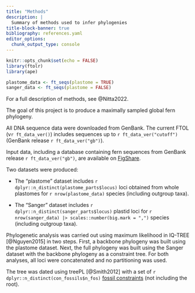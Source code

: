 ```yaml
---
title: "Methods"
description: |
  Summary of methods used to infer phylogenies
title-block-banner: true
bibliography: references.yaml
editor_options: 
  chunk_output_type: console
---
```


```r
knitr::opts_chunk$set(echo = FALSE)
library(ftolr)
library(ape)

plastome_data <- ft_seqs(plastome = TRUE)
sanger_data <- ft_seqs(plastome = FALSE)
```

For a full description of methods, see @Nitta2022.

The goal of this project is to produce a maximally sampled global fern phylogeny.

All DNA sequence data were downloaded from GenBank. The current FTOL (v`r ft_data_ver()`) includes sequences up to `r ft_data_ver("cutoff")` (GenBank release `r ft_data_ver("gb")`).

Input data, including a database containing fern sequences from GenBank release `r ft_data_ver("gb")`, are available on [FigShare](https://figshare.com/articles/dataset/Fern_Tree_of_Life_FTOL_input_data/19474316).

Two datasets were produced:

- The "plastome" dataset includes `r dplyr::n_distinct(plastome_parts$locus)` loci obtained from whole plastomes for `r nrow(plastome_data)` species (including outgroup taxa).

- The "Sanger" dataset includes `r dplyr::n_distinct(sanger_parts$locus)` plastid loci for `r nrow(sanger_data) |> scales::number(big.mark = ",")` species (including outgroup taxa).

Phylogenetic analysis was carried out using maximum likelihood in IQ-TREE [@Nguyen2015] in two steps. First, a backbone phylogeny was built using the plastome dataset. Next, the full phylogeny was built using the Sanger dataset with the backbone phylogeny as a constraint tree. For both analyses, all loci were concatenated and no partitioning was used.

The tree was dated using treePL [@Smith2012] with a set of `r dplyr::n_distinct(con_fossils$n_fos)` [fossil constraints](https://github.com/fernphy/ferncal) (not including the root).
